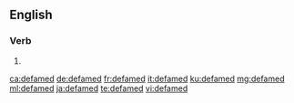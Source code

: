 ==English==

===Verb===
{{head|en|verb form}}

# {{en-past of|defame}}

[[ca:defamed]]
[[de:defamed]]
[[fr:defamed]]
[[it:defamed]]
[[ku:defamed]]
[[mg:defamed]]
[[ml:defamed]]
[[ja:defamed]]
[[te:defamed]]
[[vi:defamed]]